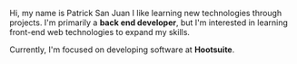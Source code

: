 
<Typography>Hi, my name is</Typography>
<Typography variant="h4">Patrick San Juan</Typography>
<Typography>
  I like learning new technologies through projects. I'm primarily a <b>back end developer</b>, but I'm interested in learning front-end web technologies to expand my skills. 
  
  Currently, I'm focused on developing software at <b>Hootsuite</b>.
</Typography>